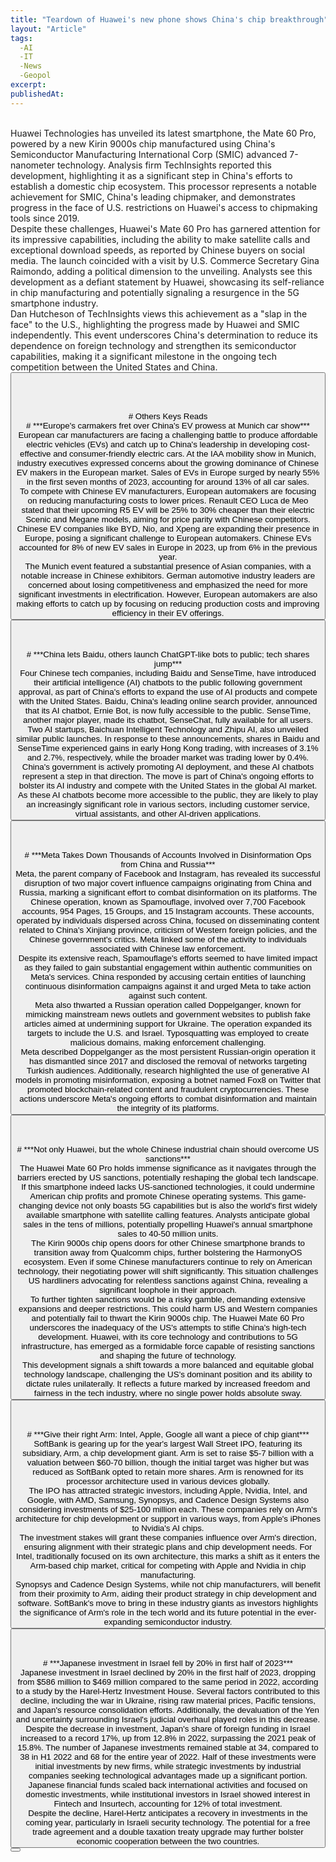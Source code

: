 ```yaml
---
title: "Teardown of Huawei's new phone shows China's chip breakthrough"
layout: "Article"
tags: 
  -AI 
  -IT
  -News
  -Geopol
excerpt:
publishedAt:
---
```

<br/>
Huawei Technologies has unveiled its latest smartphone, the Mate 60 Pro, powered by a new Kirin 9000s chip manufactured using China's Semiconductor Manufacturing International Corp (SMIC) advanced 7-nanometer technology. Analysis firm TechInsights reported this development, highlighting it as a significant step in China's efforts to establish a domestic chip ecosystem. This processor represents a notable achievement for SMIC, China's leading chipmaker, and demonstrates progress in the face of U.S. restrictions on Huawei's access to chipmaking tools since 2019.
<br/>
Despite these challenges, Huawei's Mate 60 Pro has garnered attention for its impressive capabilities, including the ability to make satellite calls and exceptional download speeds, as reported by Chinese buyers on social media. The launch coincided with a visit by U.S. Commerce Secretary Gina Raimondo, adding a political dimension to the unveiling. Analysts see this development as a defiant statement by Huawei, showcasing its self-reliance in chip manufacturing and potentially signaling a resurgence in the 5G smartphone industry.
<br/>
Dan Hutcheson of TechInsights views this achievement as a "slap in the face" to the U.S., highlighting the progress made by Huawei and SMIC independently. This event underscores China's determination to reduce its dependence on foreign technology and strengthen its semiconductor capabilities, making it a significant milestone in the ongoing tech competition between the United States and China.
<br/>
<Button
  address="https://techcrunch.com/2023/09/01/could-ai-be-the-spark-that-ends-the-opioid-epidemic/"
  text="Source"
/>
<br/>
<br/>
<br/>
<br/>
# Others Keys Reads
<br/>
# ***Europe's carmakers fret over China's EV prowess at Munich car show***
<br/>
European car manufacturers are facing a challenging battle to produce affordable electric vehicles (EVs) and catch up to China's leadership in developing cost-effective and consumer-friendly electric cars. At the IAA mobility show in Munich, industry executives expressed concerns about the growing dominance of Chinese EV makers in the European market. Sales of EVs in Europe surged by nearly 55% in the first seven months of 2023, accounting for around 13% of all car sales.
<br/>
To compete with Chinese EV manufacturers, European automakers are focusing on reducing manufacturing costs to lower prices. Renault CEO Luca de Meo stated that their upcoming R5 EV will be 25% to 30% cheaper than their electric Scenic and Megane models, aiming for price parity with Chinese competitors.
<br/>
Chinese EV companies like BYD, Nio, and Xpeng are expanding their presence in Europe, posing a significant challenge to European automakers. Chinese EVs accounted for 8% of new EV sales in Europe in 2023, up from 6% in the previous year.
<br/>
The Munich event featured a substantial presence of Asian companies, with a notable increase in Chinese exhibitors. German automotive industry leaders are concerned about losing competitiveness and emphasized the need for more significant investments in electrification. However, European automakers are also making efforts to catch up by focusing on reducing production costs and improving efficiency in their EV offerings.
<br/>
<Button
  address="https://www.reuters.com/business/autos-transportation/munich-car-show-shines-spotlight-china-competition-ev-race-2023-09-04/"
  text="Source"
/>
<br/>
<br/>
<br/>
# ***China lets Baidu, others launch ChatGPT-like bots to public; tech shares jump***
<br/>
Four Chinese tech companies, including Baidu and SenseTime, have introduced their artificial intelligence (AI) chatbots to the public following government approval, as part of China's efforts to expand the use of AI products and compete with the United States. Baidu, China's leading online search provider, announced that its AI chatbot, Ernie Bot, is now fully accessible to the public. SenseTime, another major player, made its chatbot, SenseChat, fully available for all users.
<br/>
Two AI startups, Baichuan Intelligent Technology and Zhipu AI, also unveiled similar public launches. In response to these announcements, shares in Baidu and SenseTime experienced gains in early Hong Kong trading, with increases of 3.1% and 2.7%, respectively, while the broader market was trading lower by 0.4%.
<br/>
China's government is actively promoting AI deployment, and these AI chatbots represent a step in that direction. The move is part of China's ongoing efforts to bolster its AI industry and compete with the United States in the global AI market. As these AI chatbots become more accessible to the public, they are likely to play an increasingly significant role in various sectors, including customer service, virtual assistants, and other AI-driven applications.
<br/>
<Button
  address="https://headtopics.com/sg/china-lets-baidu-others-launch-chatgpt-like-bots-to-public-tech-shares-jump-43304638"
  text="Source"
/>
<br/>
<br/>
<br/>
# ***Meta Takes Down Thousands of Accounts Involved in Disinformation Ops from China and Russia***
<br/>
Meta, the parent company of Facebook and Instagram, has revealed its successful disruption of two major covert influence campaigns originating from China and Russia, marking a significant effort to combat disinformation on its platforms. The Chinese operation, known as Spamouflage, involved over 7,700 Facebook accounts, 954 Pages, 15 Groups, and 15 Instagram accounts. These accounts, operated by individuals dispersed across China, focused on disseminating content related to China's Xinjiang province, criticism of Western foreign policies, and the Chinese government's critics. Meta linked some of the activity to individuals associated with Chinese law enforcement.
<br/>
Despite its extensive reach, Spamouflage's efforts seemed to have limited impact as they failed to gain substantial engagement within authentic communities on Meta's services. China responded by accusing certain entities of launching continuous disinformation campaigns against it and urged Meta to take action against such content.
<br/>
Meta also thwarted a Russian operation called Doppelganger, known for mimicking mainstream news outlets and government websites to publish fake articles aimed at undermining support for Ukraine. The operation expanded its targets to include the U.S. and Israel. Typosquatting was employed to create malicious domains, making enforcement challenging.
<br/>
Meta described Doppelganger as the most persistent Russian-origin operation it has dismantled since 2017 and disclosed the removal of networks targeting Turkish audiences. Additionally, research highlighted the use of generative AI models in promoting misinformation, exposing a botnet named Fox8 on Twitter that promoted blockchain-related content and fraudulent cryptocurrencies. These actions underscore Meta's ongoing efforts to combat disinformation and maintain the integrity of its platforms.
<br/>
<Button
  address="https://thehackernews.com/2023/09/meta-takes-down-thousands-of-accounts.html"
  text="Source"
/>
<br/>
<br/>
<br/>
# ***Not only Huawei, but the whole Chinese industrial chain should overcome US sanctions***
<br/>
The Huawei Mate 60 Pro holds immense significance as it navigates through the barriers erected by US sanctions, potentially reshaping the global tech landscape. If this smartphone indeed lacks US-sanctioned technologies, it could undermine American chip profits and promote Chinese operating systems. This game-changing device not only boasts 5G capabilities but is also the world's first widely available smartphone with satellite calling features. Analysts anticipate global sales in the tens of millions, potentially propelling Huawei's annual smartphone sales to 40-50 million units.
<br/>
The Kirin 9000s chip opens doors for other Chinese smartphone brands to transition away from Qualcomm chips, further bolstering the HarmonyOS ecosystem. Even if some Chinese manufacturers continue to rely on American technology, their negotiating power will shift significantly. This situation challenges US hardliners advocating for relentless sanctions against China, revealing a significant loophole in their approach.
<br/>
To further tighten sanctions would be a risky gamble, demanding extensive expansions and deeper restrictions. This could harm US and Western companies and potentially fail to thwart the Kirin 9000s chip. The Huawei Mate 60 Pro underscores the inadequacy of the US's attempts to stifle China's high-tech development. Huawei, with its core technology and contributions to 5G infrastructure, has emerged as a formidable force capable of resisting sanctions and shaping the future of technology.
<br/>
This development signals a shift towards a more balanced and equitable global technology landscape, challenging the US's dominant position and its ability to dictate rules unilaterally. It reflects a future marked by increased freedom and fairness in the tech industry, where no single power holds absolute sway.
<br/>
<Button
  address="https://www.globaltimes.cn/page/202309/1297574.shtml"
  text="Source"
/>
<br/>
<br/>
<br/>
# ***Give their right Arm: Intel, Apple, Google all want a piece of chip giant***
<br/>
SoftBank is gearing up for the year's largest Wall Street IPO, featuring its subsidiary, Arm, a chip development giant. Arm is set to raise $5-7 billion with a valuation between $60-70 billion, though the initial target was higher but was reduced as SoftBank opted to retain more shares. Arm is renowned for its processor architecture used in various devices globally.
<br/>
The IPO has attracted strategic investors, including Apple, Nvidia, Intel, and Google, with AMD, Samsung, Synopsys, and Cadence Design Systems also considering investments of $25-100 million each. These companies rely on Arm's architecture for chip development or support in various ways, from Apple's iPhones to Nvidia's AI chips.
<br/>
The investment stakes will grant these companies influence over Arm's direction, ensuring alignment with their strategic plans and chip development needs. For Intel, traditionally focused on its own architecture, this marks a shift as it enters the Arm-based chip market, critical for competing with Apple and Nvidia in chip manufacturing.
<br/>
Synopsys and Cadence Design Systems, while not chip manufacturers, will benefit from their proximity to Arm, aiding their product strategy in chip development and software. SoftBank's move to bring in these industry giants as investors highlights the significance of Arm's role in the tech world and its future potential in the ever-expanding semiconductor industry.
<br/>
<Button
  address="https://www.calcalistech.com/ctechnews/article/swmlbe4gg"
  text="Source"
/>
<br/>
<br/>
<br/>
# ***Japanese investment in Israel fell by 20% in first half of 2023***
<br/>
Japanese investment in Israel declined by 20% in the first half of 2023, dropping from $586 million to $469 million compared to the same period in 2022, according to a study by the Harel-Hertz Investment House. Several factors contributed to this decline, including the war in Ukraine, rising raw material prices, Pacific tensions, and Japan's resource consolidation efforts. Additionally, the devaluation of the Yen and uncertainty surrounding Israel's judicial overhaul played roles in this decrease.
<br/>
Despite the decrease in investment, Japan's share of foreign funding in Israel increased to a record 17%, up from 12.8% in 2022, surpassing the 2021 peak of 15.8%. The number of Japanese investments remained stable at 34, compared to 38 in H1 2022 and 68 for the entire year of 2022. Half of these investments were initial investments by new firms, while strategic investments by industrial companies seeking technological advantages made up a significant portion.
<br/>
Japanese financial funds scaled back international activities and focused on domestic investments, while institutional investors in Israel showed interest in Fintech and Insurtech, accounting for 12% of total investment.
<br/>
Despite the decline, Harel-Hertz anticipates a recovery in investments in the coming year, particularly in Israeli security technology. The potential for a free trade agreement and a double taxation treaty upgrade may further bolster economic cooperation between the two countries.
<br/>
<Button
  address="https://www.calcalistech.com/ctechnews/article/hjp4q7qc3"
  text="Source"
/>